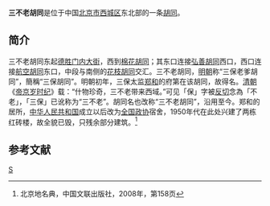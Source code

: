 {{NoteTA
|1=zh-hant:衚衕;zh-hans:胡同
}}
{{Coord|39.9393068|116.3775093|type:landmark_region:CN-11_source:GoogleMaps|display=title}}
'''三不老胡同'''是位于中国[[北京市|北京市]][[西城区|西城区]]东北部的一条[[胡同|胡同]]。

==简介==
三不老胡同东起[[德胜门内大街|德胜门内大街]]，西到[[棉花胡同|棉花胡同]]；其东口连接[[弘善胡同|弘善胡同]]西口，西口连接[[航空胡同|航空胡同]]东口，中段与南侧的[[花枝胡同|花枝胡同]]交汇。三不老胡同，[[明朝|明朝]]称“三保老爹胡同”，簡稱“三保胡同”。明朝初年，三保太监[[郑和|郑和]]的府第在该胡同，故得名。[[清朝|清朝]]《[[帝京岁时纪|帝京岁时纪]]》载：“什物珍奇，三不老带来西域。”可见「保」字被[[反切|反切]]念為「不老」，「三保」已讹称为“三不老”。胡同名也改称“三不老胡同”，沿用至今。郑和的居所，[[中华人民共和国|中华人民共和国]]成立以后改为[[全国政协|全国政协]]宿舍，1950年代在此处兴建了两栋红砖楼，故全貌已毁，只残余部分建筑。<ref>北京地名典，中国文联出版社，2008年，第158页</ref>

==参考文献==
{{reflist}}

[[Category:北京胡同|S]]